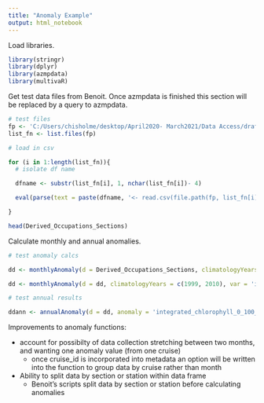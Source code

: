 ```yaml
---
title: "Anomaly Example"
output: html_notebook
---
```


Load libraries.

```r
library(stringr)
library(dplyr)
library(azmpdata)
library(multivaR)

```


Get test data files from Benoit. Once azmpdata is finished this section will be replaced by a query to azmpdata.

```r

# test files
fp <- 'C:/Users/chisholme/desktop/April2020- March2021/Data Access/draft_csv/'
list_fn <- list.files(fp)

# load in csv

for (i in 1:length(list_fn)){
  # isolate df name

  dfname <- substr(list_fn[i], 1, nchar(list_fn[i])- 4)

  eval(parse(text = paste(dfname, '<- read.csv(file.path(fp, list_fn[i]))')))

}

head(Derived_Occupations_Sections)

```

Calculate monthly and annual anomalies.

```r

# test anomaly calcs

dd <- monthlyAnomaly(d = Derived_Occupations_Sections, climatologyYears = c(1999, 2010), var = 'integrated_chlorophyll_0_100')

dd <- monthlyAnomaly(d = dd, climatologyYears = c(1999, 2010), var = 'integrated_nitrate_0_50')

# test annual results

ddann <- annualAnomaly(d = dd, anomaly = 'integrated_chlorophyll_0_100_anomaly')


```

Improvements to anomaly functions:

* account for possibilty of data collection stretching between two months, and wanting one anomaly value (from one cruise)
  * once cruise_id is incorporated into metadata an option will be written into the function to group data by cruise rather than month
  
* Ability to split data by section or station within data frame
  * Benoit's scripts split data by section or station before calculating anomalies
  





